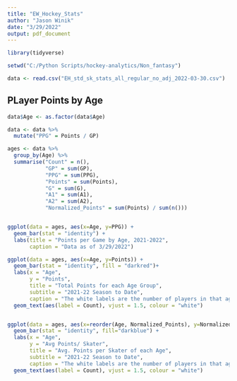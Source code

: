 ```yaml
---
title: "EW_Hockey_Stats"
author: "Jason Winik"
date: "3/29/2022"
output: pdf_document
---
```


```r
library(tidyverse)

setwd("C:/Python Scripts/hockey-analytics/Non_fantasy")

data <- read.csv("EH_std_sk_stats_all_regular_no_adj_2022-03-30.csv")

```

## PLayer Points by Age


```r
data$Age <- as.factor(data$Age)

data <- data %>%
  mutate("PPG" = Points / GP)

ages <- data %>%
  group_by(Age) %>%
  summarise("Count" = n(),
            "GP" = sum(GP),
            "PPG" = sum(PPG),
            "Points" = sum(Points),
            "G" = sum(G),
            "A1" = sum(A1),
            "A2" = sum(A2),
            "Normalized_Points" = sum(Points) / sum(n()))


ggplot(data = ages, aes(x=Age, y=PPG)) +
  geom_bar(stat = "identity") +
  labs(title = "Points per Game by Age, 2021-2022",
       caption = "Data as of 3/29/2022")

ggplot(data = ages, aes(x=Age, y=Points)) +
  geom_bar(stat = "identity", fill = "darkred")+
  labs(x = "Age",
       y = "Points",
       title = "Total Points for each Age Group",
       subtitle = "2021-22 Season to Date",
       caption = "The white labels are the number of players in that age group. Data as of 3/30/22") +
  geom_text(aes(label = Count), vjust = 1.5, colour = "white")


ggplot(data = ages, aes(x=reorder(Age, Normalized_Points), y=Normalized_Points)) +
  geom_bar(stat = "identity", fill="darkblue") +
  labs(x = "Age",
       y = "Avg Points/ Skater",
       title = "Avg. Points per Skater of each Age",
       subtitle = "2021-22 Season to Date",
       caption = "The white labels are the number of players in that age group. Data as of 3/30/22") +
  geom_text(aes(label = Count), vjust = 1.5, colour = "white")


```
